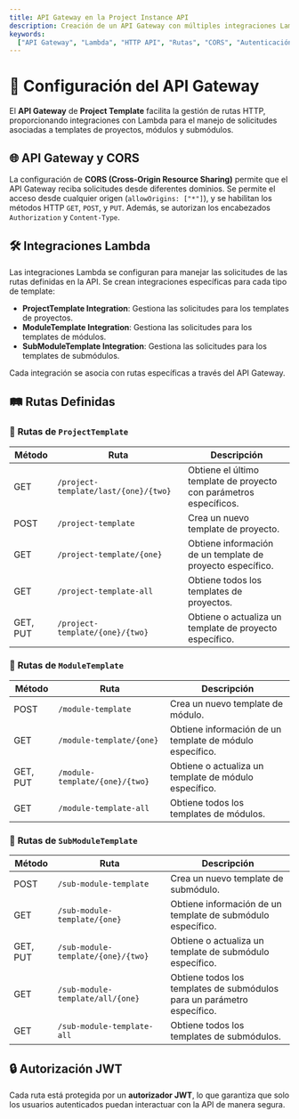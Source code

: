 ```yaml
---
title: API Gateway en la Project Instance API
description: Creación de un API Gateway con múltiples integraciones Lambda y rutas personalizadas para templates.
keywords:
  ["API Gateway", "Lambda", "HTTP API", "Rutas", "CORS", "Autenticación"]
---
```


# 🚀 Configuración del API Gateway

El **API Gateway** de **Project Template** facilita la gestión de rutas HTTP, proporcionando integraciones con Lambda para el manejo de solicitudes asociadas a templates de proyectos, módulos y submódulos.

## 🌐 API Gateway y CORS

La configuración de **CORS (Cross-Origin Resource Sharing)** permite que el API Gateway reciba solicitudes desde diferentes dominios. Se permite el acceso desde cualquier origen (`allowOrigins: ["*"]`), y se habilitan los métodos HTTP `GET`, `POST`, y `PUT`. Además, se autorizan los encabezados `Authorization` y `Content-Type`.

## 🛠 Integraciones Lambda

Las integraciones Lambda se configuran para manejar las solicitudes de las rutas definidas en la API. Se crean integraciones específicas para cada tipo de template:

- **ProjectTemplate Integration**: Gestiona las solicitudes para los templates de proyectos.
- **ModuleTemplate Integration**: Gestiona las solicitudes para los templates de módulos.
- **SubModuleTemplate Integration**: Gestiona las solicitudes para los templates de submódulos.

Cada integración se asocia con rutas específicas a través del API Gateway.

## 🛤 Rutas Definidas

### 📌 **Rutas de `ProjectTemplate`**

| Método   | Ruta                                 | Descripción                                                        |
| -------- | ------------------------------------ | ------------------------------------------------------------------ |
| GET      | `/project-template/last/{one}/{two}` | Obtiene el último template de proyecto con parámetros específicos. |
| POST     | `/project-template`                  | Crea un nuevo template de proyecto.                                |
| GET      | `/project-template/{one}`            | Obtiene información de un template de proyecto específico.         |
| GET      | `/project-template-all`              | Obtiene todos los templates de proyectos.                          |
| GET, PUT | `/project-template/{one}/{two}`      | Obtiene o actualiza un template de proyecto específico.            |

### 📌 **Rutas de `ModuleTemplate`**

| Método   | Ruta                           | Descripción                                              |
| -------- | ------------------------------ | -------------------------------------------------------- |
| POST     | `/module-template`             | Crea un nuevo template de módulo.                        |
| GET      | `/module-template/{one}`       | Obtiene información de un template de módulo específico. |
| GET, PUT | `/module-template/{one}/{two}` | Obtiene o actualiza un template de módulo específico.    |
| GET      | `/module-template-all`         | Obtiene todos los templates de módulos.                  |

### 📌 **Rutas de `SubModuleTemplate`**

| Método   | Ruta                               | Descripción                                                             |
| -------- | ---------------------------------- | ----------------------------------------------------------------------- |
| POST     | `/sub-module-template`             | Crea un nuevo template de submódulo.                                    |
| GET      | `/sub-module-template/{one}`       | Obtiene información de un template de submódulo específico.             |
| GET, PUT | `/sub-module-template/{one}/{two}` | Obtiene o actualiza un template de submódulo específico.                |
| GET      | `/sub-module-template/all/{one}`   | Obtiene todos los templates de submódulos para un parámetro específico. |
| GET      | `/sub-module-template-all`         | Obtiene todos los templates de submódulos.                              |

## 🔒 Autorización JWT

Cada ruta está protegida por un **autorizador JWT**, lo que garantiza que solo los usuarios autenticados puedan interactuar con la API de manera segura.
